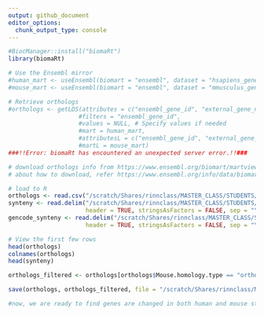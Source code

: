 ```yaml
---
output: github_document
editor_options: 
  chunk_output_type: console
---
```

```r
#BiocManager::install("biomaRt")
library(biomaRt)
```

```r
# Use the Ensembl mirror
#human_mart <- useEnsembl(biomart = "ensembl", dataset = "hsapiens_gene_ensembl", mirror = "www")
#mouse_mart <- useEnsembl(biomart = "ensembl", dataset = "mmusculus_gene_ensembl", mirror = "www")

# Retrieve orthologs
#orthologs <- getLDS(attributes = c("ensembl_gene_id", "external_gene_name"),
                    #filters = "ensembl_gene_id",
                    #values = NULL, # Specify values if needed
                    #mart = human_mart,
                    #attributesL = c("ensembl_gene_id", "external_gene_name"),
                    #martL = mouse_mart)
###!!Error: biomaRt has encountered an unexpected server error.!!###
```

```r
# download orthologs info from https://www.ensembl.org/biomart/martview
# about how to download, refer https://www.ensembl.org/info/data/biomart/how_to_use_biomart.html'

# load to R
orthologs <- read.csv("/scratch/Shares/rinnclass/MASTER_CLASS/STUDENTS/genehomies/DATA/mart_export.txt", header = TRUE, stringsAsFactors = FALSE, sep = ",")
synteny <- read.delim("/scratch/Shares/rinnclass/MASTER_CLASS/STUDENTS/genehomies/DATA/human_mouse_syntenic_lncRNA.txt",
                      header = TRUE, stringsAsFactors = FALSE, sep = "\t")
gencode_synteny <- read.delim("/scratch/Shares/rinnclass/MASTER_CLASS/STUDENTS/genehomies/DATA/GENCODEvGENCODE_orthologs_v3.txt",
                      header = TRUE, stringsAsFactors = FALSE, sep = "\t")

# View the first few rows
head(orthologs)
colnames(orthologs)
head(synteny)

orthologs_filtered <- orthologs[orthologs$Mouse.homology.type == "ortholog_one2one", ]

save(orthologs, orthologs_filtered, file = "/scratch/Shares/rinnclass/MASTER_CLASS/STUDENTS/genehomies/RESULTS/MOUSEVSHUMAN/orthologs.RData")

#now, we are ready to find genes are changed in both human and mouse stem cells
```

